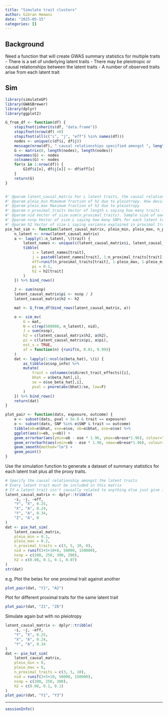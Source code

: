 ```yaml
---
title: "Simulate trait clusters"
author: Gibran Hemani
date: "2025-05-15"
categories: []
---
```


## Background

Need a function that will create GWAS summary statistics for multiple traits
- There is a set of underlying latent traits
- There may be pleiotropic or causal relationships between the latent traits
- A number of observed traits arise from each latent trait

## Sim

```r
library(simulateGP)
library(GWASBrewer)
library(dplyr)
library(ggplot2)

G_from_df <- function(df) {
    stopifnot(inherits(df, "data.frame"))
    stopifnot(nrow(df) >0)
    stopifnot(all(c("i", "j", "eff") %in% names(df)))
    nodes <- unique(c(df$i, df$j))
    message(nrow(df), " causal relationships specified amongst ", length(nodes), " traits")
    G <- matrix(0, length(nodes), length(nodes))
    rownames(G) <- nodes
    colnames(G) <- nodes
    for(x in 1:nrow(df)) {
        G[df$i[x], df$j[x]] <- df$eff[x]
    }
    return(G)
}


#' @param latent_causal_matrix For L latent traits, the causal relationships between them. Should be a DAG
#' @param pleio_min Mimumum fraction of h2 due to pleiotropy. How deviant should proximal traits be to the underlying latent trait? Proximal traits will have the same h2 as the latent trait, but some fraction of that h2 will be from other variants. 
#' @param pleio_max Maximum fraction of h2 due to pleiotropy
#' @param n_proximal_traits Vector of length L saying how many traits for each latent trait
#' @param nid Vector of size sum(n_proximal_traits). Sample size of each proximal trait
#' @param nsnp Vector of size L saying how many SNPs for each latent trait
#' @param h2 Vector of size L saying variance explained in proximal trait by SNPs
pie_hat_sim <- function(latent_causal_matrix, pleio_min, pleio_max, n_proximal_traits, nid, nsnp, h2) {
    n_latent <- nrow(latent_causal_matrix)
    a <- lapply(1:n_latent, \(trait) {
        latent_names <- unique(c(latent_causal_matrix$i, latent_causal_matrix$j))
        tibble(
            i = latent_names[trait], 
            j = paste0(latent_names[trait], 1:n_proximal_traits[trait]), 
            eff=runif(n_proximal_traits[trait], 1-pleio_max, 1-pleio_min),
            pi = 0.1,
            h2 = h2[trait]
        )
    }) %>% bind_rows()

    J <- sum(nsnp)
    latent_causal_matrix$pi <- nsnp / J
    latent_causal_matrix$h2 <- h2

    mat <- G_from_df(bind_rows(latent_causal_matrix, a))

    o <- sim_mv(
        G = mat,
        N = c(rep(500000, n_latent), nid), 
        J = sum(nsnp),
        h2 = c(latent_causal_matrix$h2, a$h2),
        pi = c(latent_causal_matrix$pi, a$pi),
        est_s = TRUE,
        af = function(n) {runif(n, 0.01, 0.99)}
    )
    dat <- lapply(1:ncol(o$beta_hat), \(i) {
        as_tibble(o$snp_info) %>%
        mutate(
            trait = colnames(o$direct_trait_effects)[i],
            bhat = o$beta_hat[,i],
            se = o$se_beta_hat[,i],
            pval = pnorm(abs(bhat)/se, low=F)
        )
    }) %>% bind_rows()
    return(dat)
}

plot_pair <- function(dats, exposure, outcome) {
    e <- subset(dats, pval < 5e-8 & trait == exposure)
    o <- subset(dats, SNP %in% e$SNP & trait == outcome)
    tibble(eb=e$bhat, ese=e$se, ob=o$bhat, ose=o$se) %>%
    ggplot(aes(x=eb, y=ob)) +
    geom_errorbar(aes(ymin=ob - ose * 1.96, ymax=ob+ose*1.96), colour="grey") +
    geom_errorbarh(aes(xmin=eb - ese * 1.96, xmax=eb+ese*1.96), colour="grey") +
    geom_smooth(method="lm") +
    geom_point()
}


```


Use the simulation function to generate a dataset of summary statistics for each latent trait plus all the proxy traits.

```r
# Specify the causal relationship amongst the latent traits
# Every latent trait must be included in this matrix
# If a latent trait isn't causally related to anything else just give it a 0 causal effect e.g. for Z here
latent_causal_matrix <- dplyr::tribble(
    ~i, ~j, ~eff,
    "Y", "X", 0.25,
    "X", "A", 0.24,
    "Y", "A", 0.34,
    "Z", "A", 0
)
dat <- pie_hat_sim(
    latent_causal_matrix,
    pleio_min = 0.1,
    pleio_max = 0.2,
    n_proximal_traits = c(3, 5, 10, 8),
    nid = runif(3+5+10+8, 50000, 150000), 
    nsnp = c(200, 250, 300, 200), 
    h2 = c(0.08, 0.1, 0.1, 0.07)
)
str(dat)
```

e.g. Plot the betas for one proximal trait against another

```r
plot_pair(dat, "Y1", "A2")
```

Plot for different proximal traits for the same latent trait

```r
plot_pair(dat, "Z1", "Z8")
```

Simulate again but with no pleiotropy

```r
latent_causal_matrix <- dplyr::tribble(
    ~i, ~j, ~eff,
    "Y", "X", 0.25,
    "X", "A", 0.24,
    "Y", "A", 0.34
)
dat <- pie_hat_sim(
    latent_causal_matrix,
    pleio_min = 0,
    pleio_max = 0,
    n_proximal_traits = c(3, 5, 10),
    nid = runif(3+5+10, 50000, 150000), 
    nsnp = c(200, 250, 300), 
    h2 = c(0.08, 0.1, 0.1)
)
plot_pair(dat, "Y1", "Y3")
```

---

```r
sessionInfo()
```
